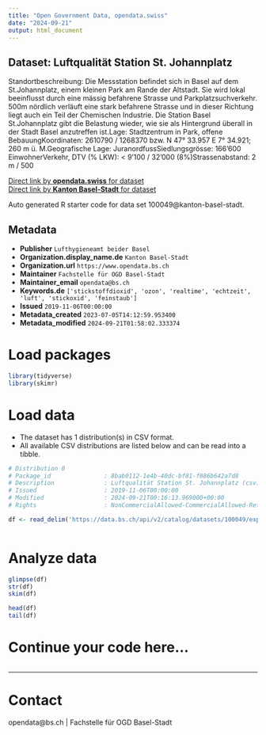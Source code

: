 ```yaml
---
title: "Open Government Data, opendata.swiss"
date: "2024-09-21"
output: html_document
---
```


## Dataset: Luftqualität Station St. Johannplatz

Standortbeschreibung: Die Messstation befindet sich in Basel auf dem St.Johannplatz, einem kleinen Park am Rande der Altstadt. Sie wird lokal beeinflusst durch eine mässig befahrene Strasse und Parkplatzsuchverkehr. 500m nördlich verläuft eine stark befahrene Strasse und in dieser Richtung liegt auch ein Teil der Chemischen Industrie. Die Station Basel St.Johannplatz gibt die Belastung wieder, wie sie als Hintergrund überall in der Stadt Basel anzutreffen ist.Lage: Stadtzentrum in Park, offene BebauungKoordinaten: 2610790 / 1268370 bzw. N 47° 33.957 E 7° 34.921; 260 m ü. M.Geografische Lage: JuranordfussSiedlungsgrösse: 166'600 EinwohnerVerkehr, DTV (% LKW): < 9'100 / 32'000 (8%)Strassenabstand: 2 m / 500

[Direct link by **opendata.swiss** for dataset](https://opendata.swiss/de/dataset/luftqualitat-station-st-johannplatz)<br>
[Direct link by **Kanton Basel-Stadt** for dataset](https://data.bs.ch/explore/dataset/100049/)

Auto generated R starter code for data set 100049@kanton-basel-stadt.

## Metadata

- **Publisher** `Lufthygieneamt beider Basel`
- **Organization.display_name.de** `Kanton Basel-Stadt`
- **Organization.url** `https://www.opendata.bs.ch`
- **Maintainer** `Fachstelle für OGD Basel-Stadt`
- **Maintainer_email** `opendata@bs.ch`
- **Keywords.de** `['stickstoffdioxid', 'ozon', 'realtime', 'echtzeit', 'luft', 'stickoxid', 'feinstaub']`
- **Issued** `2019-11-06T00:00:00`
- **Metadata_created** `2023-07-05T14:12:59.953400`
- **Metadata_modified** `2024-09-21T01:58:02.333374`


# Load packages

```r

library(tidyverse)
library(skimr)

```

# Load data

-   The dataset has 1 distribution(s) in CSV format.
-   All available CSV distributions are listed below and can be read into a tibble.

```r

# Distribution 0
# Package_id               : 8bab0112-1e4b-40dc-bf81-f086b642a7d8
# Description              : Luftqualität Station St. Johannplatz (csv)
# Issued                   : 2019-11-06T00:00:00
# Modified                 : 2024-09-21T00:16:13.969000+00:00
# Rights                   : NonCommercialAllowed-CommercialAllowed-ReferenceRequired

df <- read_delim('https://data.bs.ch/api/v2/catalog/datasets/100049/exports/csv?use_labels=true')



```

# Analyze data

```r

glimpse(df)
str(df)
skim(df)

head(df)
tail(df)

```

# Continue your code here...

```r

```

------------------------------------------------------------------------

# Contact

opendata@bs.ch | Fachstelle für OGD Basel-Stadt
